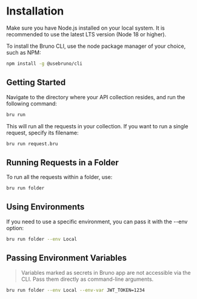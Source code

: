  

# Installation

<Callout emoji="">
  Make sure you have Node.js installed on your local system. It is recommended to use the latest LTS version (Node 18 or higher). 
</Callout>

To install the Bruno CLI, use the node package manager of your choice, such as NPM:
```bash copy
npm install -g @usebruno/cli
```

## Getting Started

Navigate to the directory where your API collection resides, and run the following command:

```bash copy
bru run
```

This will run all the requests in your collection. If you want to run a single request, specify its filename:

```bash copy
bru run request.bru
```

## Running Requests in a Folder
To run all the requests within a folder, use:

```bash copy
bru run folder
```

## Using Environments
If you need to use a specific environment, you can pass it with the --env option:

```bash copy
bru run folder --env Local
```

## Passing Environment Variables

> Variables marked as secrets in Bruno app are not accessible via the CLI. Pass them directly as command-line arguments.

```bash copy
bru run folder --env Local --env-var JWT_TOKEN=1234
```

